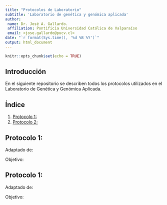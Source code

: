 ```yaml
---
title: "Protocolos de Laboratorio"
subtitle: 'Laboratorio de genética y genómica aplicada'
author:
 name: Dr. José A. Gallardo.
 affiliation: Pontificia Universidad Católica de Valparaíso
 email: <jose.gallardo@pucv.cl>
date: "`r format(Sys.time(), '%d %B %Y')`"
output: html_document
---
```



```r
knitr::opts_chunk$set(echo = TRUE)
```

## Introducción

En el siguiente repositorio se describen todos los protocolos utilizados en el Laboratorio de Genética y Genómica Aplicada. 

## Índice  
1. [Protocolo 1:](#id1)  
2. [Protocolo 2:](#id2)  

<div id='id1' />
## Protocolo 1: 

Adaptado de: 

Objetivo: 


<div id='id2' />
## Protocolo 1: 

Adaptado de: 

Objetivo: 
